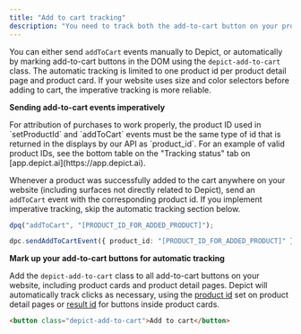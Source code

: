 ```yaml
---
title: "Add to cart tracking"
description: "You need to track both the add-to-cart button on your product page and, if applicable, on your product cards"
---
```


You can either send `addToCart` events manually to Depict, or automatically by marking add-to-cart buttons in the DOM using the `depict-add-to-cart` class. The automatic tracking is limited to one product id per product detail page and product card. If your website uses size and color selectors before adding to cart, the imperative tracking is more reliable.

**Sending add-to-cart events imperatively**

<Note>
  For attribution of purchases to work properly, the product ID used in
  `setProductId` and `addToCart` events must be the same type of id that is
  returned in the displays by our API as `product_id`. For an example of valid
  product IDs, see the bottom table on the "Tracking status" tab on
  [app.depict.ai](https://app.depict.ai).
</Note>

Whenever a product was successfully added to the cart anywhere on your website (including surfaces not directly related to Depict), send an `addToCart` event with the corresponding product id. If you implement imperative tracking, skip the automatic tracking section below.

<CodeGroup>

```typescript dpq
dpq("addToCart", "[PRODUCT_ID_FOR_ADDED_PRODUCT]");
```

```typescript DPC instance
dpc.sendAddToCartEvent({ product_id: "[PRODUCT_ID_FOR_ADDED_PRODUCT]" });
```

</CodeGroup>

**Mark up your add-to-cart buttons for automatic tracking**

Add the `depict-add-to-cart` class to all add-to-cart buttons on your website, including product cards and product detail pages. Depict will automatically track clicks as necessary, using the [product id](/react-ui-guide/tracking/product-pages) set on product detail pages or [result id](/react-ui-guide/tracking/product-cards) for buttons inside product cards.

```html HTML
<button class="depict-add-to-cart">Add to cart</button>
```
